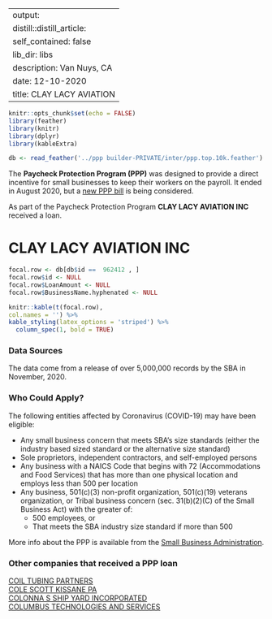 
---
output:
  distill::distill_article:
    self_contained: false
    lib_dir: libs
description: Van Nuys, CA 
date: 12-10-2020
title: CLAY LACY AVIATION 
---




```r
knitr::opts_chunk$set(echo = FALSE)
library(feather)
library(knitr)
library(dplyr)
library(kableExtra)

db <- read_feather('../ppp builder-PRIVATE/inter/ppp.top.10k.feather')

```



The **Paycheck Protection Program (PPP)** was designed to provide a direct incentive for small businesses to keep their workers on the payroll. It ended in August 2020, but a [new PPP bill](https://thehill.com/policy/finance/529092-bipartisan-support-for-new-ppp-loans-gains-momentum-in-congress) is being considered.

As part of the Paycheck Protection Program **CLAY LACY AVIATION INC** received a loan.


# CLAY LACY AVIATION INC 

```r
focal.row <- db[db$id ==  962412 , ]
focal.row$id <- NULL
focal.row$LoanAmount <- NULL
focal.row$BusinessName.hyphenated <- NULL

knitr::kable(t(focal.row), 
col.names = '') %>%
kable_styling(latex_options = 'striped') %>%
  column_spec(1, bold = TRUE)


```

### Data Sources

The data come from a release of over 5,000,000 records by the SBA in November, 2020.


### Who Could Apply?

The following entities affected by Coronavirus (COVID-19) may have been eligible:

+ Any small business concern that meets SBA’s size standards (either the industry based sized standard or the alternative size standard)
+ Sole proprietors, independent contractors, and self-employed persons
+ Any business with a NAICS Code that begins with 72 (Accommodations and Food Services) that has more than one physical location and employs less than 500 per location
+ Any business, 501(c)(3) non-profit organization, 501(c)(19) veterans organization, or Tribal business concern (sec. 31(b)(2)(C) of the Small Business Act) with the greater of:
  + 500 employees, or 
  + That meets the SBA industry size standard if more than 500


More info about the PPP is available from the [Small Business Administration](https://www.sba.gov/funding-programs/loans/coronavirus-relief-options/paycheck-protection-program).

 
### Other companies that received a PPP loan 
   
 [COIL TUBING PARTNERS](/Paycheck-Protection-Program/995623-COIL-TUBING-PARTNERS) <br> [COLE SCOTT KISSANE PA](/Paycheck-Protection-Program/997844-COLE-SCOTT-KISSANE-PA) <br> [COLONNA S SHIP YARD INCORPORATED](/Paycheck-Protection-Program/1004613-COLONNA-S-SHIP-YARD-INCORPORATED) <br> [COLUMBUS TECHNOLOGIES AND SERVICES](/Paycheck-Protection-Program/1009767-COLUMBUS-TECHNOLOGIES-AND-SERVICES) <br>